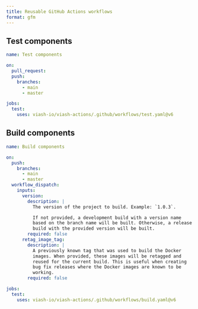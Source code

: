 ```yaml
---
title: Reusable GitHub Actions workflows
format: gfm
---
```


## Test components

```yaml
name: Test components

on:
  pull_request:
  push:
    branches:
      - main
      - master

jobs:
  test:
    uses: viash-io/viash-actions/.github/workflows/test.yaml@v6
```


## Build components

```yaml
name: Build components

on:
  push:
    branches:
      - main
      - master
  workflow_dispatch:
    inputs:
      version:
        description: |
          The version of the project to build. Example: `1.0.3`.

          If not provided, a development build with a version name
          based on the branch name will be built. Otherwise, a release
          build with the provided version will be built.
        required: false
      retag_image_tag:
        description: |
          A previously known tag that was used to build the Docker
          images. When provided, these images will be retagged and
          reused for the current build. This is useful when creating
          bug fix releases where the Docker images are known to be
          working.
        required: false

jobs:
  test:
    uses: viash-io/viash-actions/.github/workflows/build.yaml@v6
```
